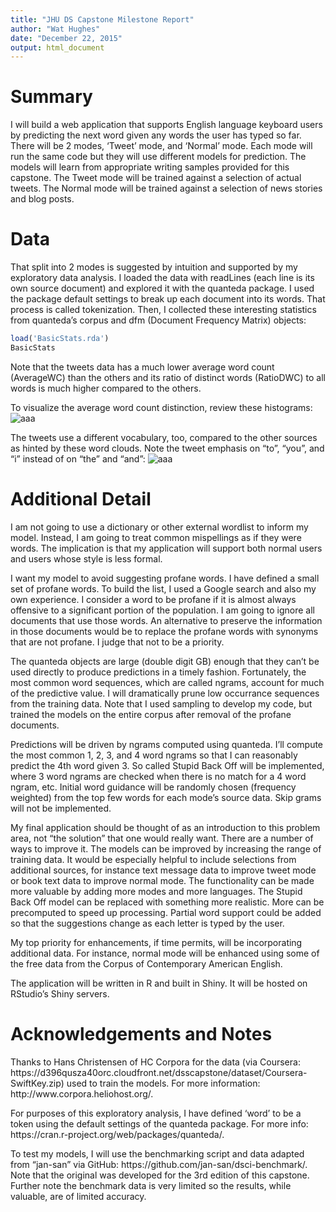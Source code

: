 ```yaml
---
title: "JHU DS Capstone Milestone Report"
author: "Wat Hughes"
date: "December 22, 2015"
output: html_document
---
```


# Summary

I will build a web application that supports English language keyboard users by predicting the next word given any words the user has typed so far. There will be 2 modes, 'Tweet' mode, and 'Normal' mode. Each mode will run the same code but they will use different models for prediction. The models will learn from appropriate writing samples provided for this capstone. The Tweet mode will be trained against a selection of actual tweets. The Normal mode will be trained against a selection of news stories and blog posts.

# Data

That split into 2 modes is suggested by intuition and supported by my exploratory data analysis. I loaded the data with readLines (each line is its own source document) and explored it with the quanteda package. I used the package default settings to break up each document into its words. That process is called tokenization. Then, I collected these interesting statistics from quanteda's corpus and dfm (Document Frequency Matrix) objects:

```r
load('BasicStats.rda')
BasicStats
```

Note that the tweets data has a much lower average word count (AverageWC) than the others and its ratio of distinct words (RatioDWC) to all words is much higher compared to the others.

To visualize the average word count distinction, review these histograms:
![aaa](ExploratoryHistograms.png)

The tweets use a different vocabulary, too, compared to the other sources as hinted by these word clouds. Note the tweet emphasis on "to", "you", and "i" instead of on "the" and "and":
![aaa](ExploratoryWordClouds.png)

# Additional Detail

I am not going to use a dictionary or other external wordlist to inform my model. Instead, I am going to treat common mispellings as if they were words. The implication is that my application will support both normal users and users whose style is less formal.

I want my model to avoid suggesting profane words. I have defined a small set of profane words. To build the list, I used a Google search and also my own experience. I consider a word to be profane if it is almost always offensive to a significant portion of the population. I am going to ignore all documents that use those words. An alternative to preserve the information in those documents would be to replace the profane words with synonyms that are not profane. I judge that not to be a priority.

The quanteda objects are large (double digit GB) enough that they can't be used directly to produce predictions in a timely fashion. Fortunately, the most common word sequences, which are called ngrams, account for much of the predictive value. I will dramatically prune low occurrance sequences from the training data. Note that I used sampling to develop my code, but trained the models on the entire corpus after removal of the profane documents.

Predictions will be driven by ngrams computed using quanteda. I'll compute the most common 1, 2, 3, and 4 word ngrams so that I can reasonably predict the 4th word given 3. So called Stupid Back Off will be implemented, where 3 word ngrams are checked when there is no match for a 4 word ngram, etc. Initial word guidance will be randomly chosen (frequency weighted) from the top few words for each mode's source data. Skip grams will not be implemented.

My final application should be thought of as an introduction to this problem area, not "the solution" that one would really want. There are a number of ways to improve it. The models can be improved by increasing the range of training data. It would be especially helpful to include selections from additional sources, for instance text message data to improve tweet mode or book text data to improve normal mode. The functionality can be made more valuable by adding more modes and more languages. The Stupid Back Off model can be replaced with something more realistic. More can be precomputed to speed up processing. Partial word support could be added so that the suggestions change as each letter is typed by the user. 

My top priority for enhancements, if time permits, will be incorporating additional data. For instance, normal mode will be enhanced using some of the free data from the Corpus of Contemporary American English.

The application will be written in R and built in Shiny. It will be hosted on RStudio's Shiny servers.

# Acknowledgements and Notes

Thanks to Hans Christensen of HC Corpora for the data (via Coursera: https://d396qusza40orc.cloudfront.net/dsscapstone/dataset/Coursera-SwiftKey.zip) used to train the models. For more information: http://www.corpora.heliohost.org/.

For purposes of this exploratory analysis, I have defined 'word' to be a token using the default settings of the quanteda package. For more info: https://cran.r-project.org/web/packages/quanteda/.

To test my models, I will use the benchmarking script and data adapted from "jan-san" via GitHub: https://github.com/jan-san/dsci-benchmark/. Note that the original was developed for the 3rd edition of this capstone. Further note the benchmark data is very limited so the results, while valuable, are of limited accuracy.

